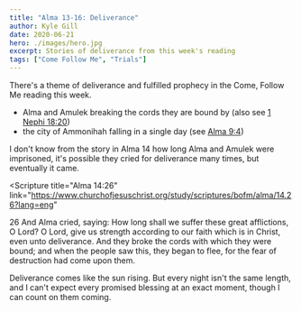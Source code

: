 ```yaml
---
title: "Alma 13-16: Deliverance"
author: Kyle Gill
date: 2020-06-21
hero: ./images/hero.jpg
excerpt: Stories of deliverance from this week's reading
tags: ["Come Follow Me", "Trials"]
---
```


There's a theme of deliverance and fulfilled prophecy in the Come, Follow Me reading this week.

- Alma and Amulek breaking the cords they are bound by (also see [1 Nephi 18:20](https://www.churchofjesuschrist.org/study/scriptures/bofm/1-ne/18.20?lang=eng))
- the city of Ammonihah falling in a single day (see [Alma 9:4](https://www.churchofjesuschrist.org/study/scriptures/bofm/alma/9.4?lang=eng))

I don't know from the story in Alma 14 how long Alma and Amulek were imprisoned, it's possible they cried for deliverance many times, but eventually it came.

<Scripture
  title="Alma 14:26"
  link="https://www.churchofjesuschrist.org/study/scriptures/bofm/alma/14.26?lang=eng"
>
  26 And Alma cried, saying: How long shall we suffer these great afflictions, O
  Lord? O Lord, give us strength according to our faith which is in Christ, even
  unto deliverance. And they broke the cords with which they were bound; and
  when the people saw this, they began to flee, for the fear of destruction had
  come upon them.
</Scripture>

Deliverance comes like the sun rising. But every night isn't the same length, and I can't expect every promised blessing at an exact moment, though I can count on them coming.
